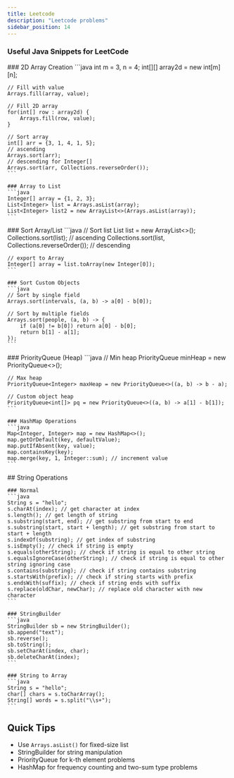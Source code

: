 ```yaml
---
title: Leetcode
description: "Leetcode problems"
sidebar_position: 14
---
```



### Useful Java Snippets for LeetCode

<Tabs>
  <TabItem value="Arrays">
    ### 2D Array Creation
    ```java
    int m = 3, n = 4;
    int[][] array2d = new int[m][n];
    
    // Fill with value
    Arrays.fill(array, value);
    
    // Fill 2D array
    for(int[] row : array2d) {
        Arrays.fill(row, value);
    }

    // Sort array
    int[] arr = {3, 1, 4, 1, 5};
    // ascending
    Arrays.sort(arr); 
    // descending for Integer[]
    Arrays.sort(arr, Collections.reverseOrder()); 
    ```

    ### Array to List
    ```java
    Integer[] array = {1, 2, 3};
    List<Integer> list = Arrays.asList(array);
    List<Integer> list2 = new ArrayList<>(Arrays.asList(array));
    ```
  </TabItem>
  <TabItem value="Collections">
    ### Sort Array/List
    ```java
    // Sort list
    List<Integer> list = new ArrayList<>();
    Collections.sort(list); // ascending
    Collections.sort(list, Collections.reverseOrder()); // descending

    // export to Array
    Integer[] array = list.toArray(new Integer[0]);
    ```

    ### Sort Custom Objects
    ```java
    // Sort by single field
    Arrays.sort(intervals, (a, b) -> a[0] - b[0]);
    
    // Sort by multiple fields
    Arrays.sort(people, (a, b) -> {
        if (a[0] != b[0]) return a[0] - b[0];
        return b[1] - a[1];
    });
    ```
  </TabItem>

  <TabItem value="Datastructures">
    ### PriorityQueue (Heap)
    ```java
    // Min heap
    PriorityQueue<Integer> minHeap = new PriorityQueue<>();
    
    // Max heap
    PriorityQueue<Integer> maxHeap = new PriorityQueue<>((a, b) -> b - a);
    
    // Custom object heap
    PriorityQueue<int[]> pq = new PriorityQueue<>((a, b) -> a[1] - b[1]);
    ```

    ### HashMap Operations
    ```java
    Map<Integer, Integer> map = new HashMap<>();
    map.getOrDefault(key, defaultValue);
    map.putIfAbsent(key, value);
    map.containsKey(key);
    map.merge(key, 1, Integer::sum); // increment value
    ```
  </TabItem>

  <TabItem value="Strings">
    ## String Operations

    ### Normal
    ```java
    String s = "hello";
    s.charAt(index); // get character at index
    s.length(); // get length of string
    s.substring(start, end); // get substring from start to end
    s.substring(start, start + length); // get substring from start to start + length
    s.indexOf(substring); // get index of substring
    s.isEmpty(); // check if string is empty
    s.equals(otherString); // check if string is equal to other string
    s.equalsIgnoreCase(otherString); // check if string is equal to other string ignoring case
    s.contains(substring); // check if string contains substring
    s.startsWith(prefix); // check if string starts with prefix
    s.endsWith(suffix); // check if string ends with suffix
    s.replace(oldChar, newChar); // replace old character with new character
    ```

    ### StringBuilder
    ```java
    StringBuilder sb = new StringBuilder();
    sb.append("text");
    sb.reverse();
    sb.toString();
    sb.setCharAt(index, char);
    sb.deleteCharAt(index);
    ```

    ### String to Array
    ```java
    String s = "hello";
    char[] chars = s.toCharArray();
    String[] words = s.split("\\s+");
    ```
  </TabItem>
</Tabs>

## Quick Tips
- Use `Arrays.asList()` for fixed-size list
- StringBuilder for string manipulation
- PriorityQueue for k-th element problems
- HashMap for frequency counting and two-sum type problems
